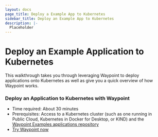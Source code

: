 ```yaml
---
layout: docs
page_title: Deploy a Example App to Kubernetes
sidebar_title: Deploy an Example App to Kubernetes
description: |-
  Placeholder
---
```


# Deploy an Example Application to Kubernetes

This walkthrough takes you through leveraging Waypoint to deploy applications onto Kubernetes as well as give you a quick overview of how Waypoint works.

### Deploy an Application to Kubernetes with Waypoint

- Time required: About 30 minutes
- Prerequisites: Access to a Kubernetes cluster (such as one running in Public Cloud, Kubernetes in Docker for Desktop, or KIND) and the [Waypoint Examples applications repository](https://github.com/hashicorp/waypoiont-examples)
- [Try Waypoint now](/docs/getting-started/docker-example-app)
